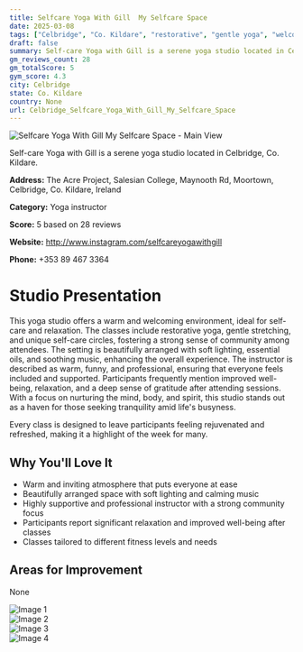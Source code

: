 ```yaml
---
title: Selfcare Yoga With Gill  My Selfcare Space
date: 2025-03-08
tags: ["Celbridge", "Co. Kildare", "restorative", "gentle yoga", "welcoming", "relaxing", "Celbridge"]  
draft: false
summary: Self-care Yoga with Gill is a serene yoga studio located in Celbridge, Co. Kildare.
gm_reviews_count: 28
gm_totalScore: 5
gym_score: 4.3
city: Celbridge
state: Co. Kildare
country: None
url: Celbridge_Selfcare_Yoga_With_Gill_My_Selfcare_Space
---
```


<div className="aspect-[16/9] relative my-8">
  <img 
    src="https://lh5.googleusercontent.com/p/AF1QipMhM4vnU7axbUUKl9cG2KmT9MU-YzVB5YKm3aRs=w1920-h1080-k-no"
    alt="Selfcare Yoga With Gill  My Selfcare Space - Main View"
    className="object-cover absolute inset-0 w-full h-full rounded-lg"
  />
</div>

Self-care Yoga with Gill is a serene yoga studio located in Celbridge, Co. Kildare.

**Address:** The Acre Project, Salesian College, Maynooth Rd, Moortown, Celbridge, Co. Kildare, Ireland

**Category:** Yoga instructor

**Score:** 5 based on 28 reviews

**Website:** http://www.instagram.com/selfcareyogawithgill

**Phone:** +353 89 467 3364

# Studio Presentation

This yoga studio offers a warm and welcoming environment, ideal for self-care and relaxation. The classes include restorative yoga, gentle stretching, and unique self-care circles, fostering a strong sense of community among attendees. The setting is beautifully arranged with soft lighting, essential oils, and soothing music, enhancing the overall experience. The instructor is described as warm, funny, and professional, ensuring that everyone feels included and supported. Participants frequently mention improved well-being, relaxation, and a deep sense of gratitude after attending sessions. With a focus on nurturing the mind, body, and spirit, this studio stands out as a haven for those seeking tranquility amid life's busyness.

Every class is designed to leave participants feeling rejuvenated and refreshed, making it a highlight of the week for many.

## Why You'll Love It

- Warm and inviting atmosphere that puts everyone at ease
- Beautifully arranged space with soft lighting and calming music
- Highly supportive and professional instructor with a strong community focus
- Participants report significant relaxation and improved well-being after classes
- Classes tailored to different fitness levels and needs

## Areas for Improvement

None

<div className="grid grid-cols-1 xl:grid-cols-2 gap-4 my-8">
<div className="aspect-[4/3] relative"><img src="https://lh5.googleusercontent.com/p/AF1QipOKQja2eqK9Q3a8ueCNMRd2h4c56uGPOKViz5ts=w1920-h1080-k-no" alt="Image 1" className="object-cover absolute inset-0 w-full h-full rounded-lg" /></div>
<div className="aspect-[4/3] relative"><img src="https://lh5.googleusercontent.com/p/AF1QipNgb5xlMZ5Aam7IN-yI3TfBLJqpDlOTgST1T5C4=w1920-h1080-k-no" alt="Image 2" className="object-cover absolute inset-0 w-full h-full rounded-lg" /></div>
<div className="aspect-[4/3] relative"><img src="https://lh5.googleusercontent.com/p/AF1QipN5klznJgw-OsBEhxSDi7QpdMEJ9cou7hK0THD7=w1920-h1080-k-no" alt="Image 3" className="object-cover absolute inset-0 w-full h-full rounded-lg" /></div>
<div className="aspect-[4/3] relative"><img src="https://lh5.googleusercontent.com/p/AF1QipNIrnM7DtT1xi3CYmwYCRa8BeSPmvTVgHNuBUIR=w1920-h1080-k-no" alt="Image 4" className="object-cover absolute inset-0 w-full h-full rounded-lg" /></div>
</div>